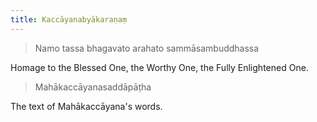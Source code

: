 ```yaml
---
title: Kaccāyanabyākaraṇaṃ
---
```



> Namo tassa bhagavato arahato sammāsambuddhassa

Homage to the Blessed One, the Worthy One, the Fully Enlightened One.

> Mahākaccāyanasaddāpāṭha

The text of Mahākaccāyana's words.

<LinkCard
  title="1. Sandhikappa"
  href="1-sandhikappa"
  description="sandhi is derived from saṃ + dhā meaning “putting together” and is used to refer to the transformation that result from the joining together of two words (or two parts of a word) for the sake of euphony."
/>
